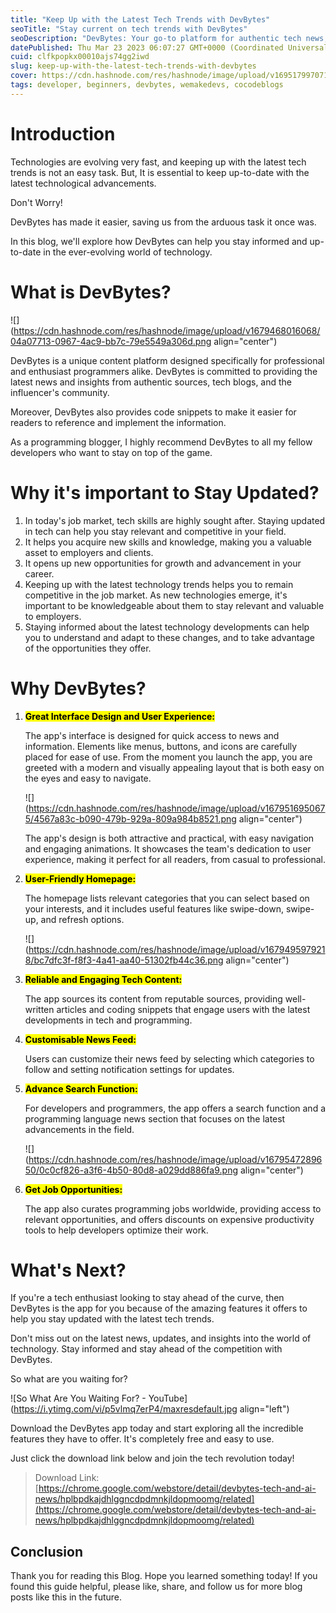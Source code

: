 ```yaml
---
title: "Keep Up with the Latest Tech Trends with DevBytes"
seoTitle: "Stay current on tech trends with DevBytes"
seoDescription: "DevBytes: Your go-to platform for authentic tech news, insights, and code snippets. Download now!"
datePublished: Thu Mar 23 2023 06:07:27 GMT+0000 (Coordinated Universal Time)
cuid: clfkpopkx00010ajs74gg2iwd
slug: keep-up-with-the-latest-tech-trends-with-devbytes
cover: https://cdn.hashnode.com/res/hashnode/image/upload/v1695179970719/e1828f93-48ec-4359-bd46-6870ec15f863.png
tags: developer, beginners, devbytes, wemakedevs, cocodeblogs
---
```


# Introduction

Technologies are evolving very fast, and keeping up with the latest tech trends is not an easy task. But, It is essential to keep up-to-date with the latest technological advancements.

Don't Worry!

DevBytes has made it easier, saving us from the arduous task it once was.

In this blog, we'll explore how DevBytes can help you stay informed and up-to-date in the ever-evolving world of technology.

# What is DevBytes?

![](https://cdn.hashnode.com/res/hashnode/image/upload/v1679468016068/04a07713-0967-4ac9-bb7c-79e5549a306d.png align="center")

DevBytes is a unique content platform designed specifically for professional and enthusiast programmers alike. DevBytes is committed to providing the latest news and insights from authentic sources, tech blogs, and the influencer's community.

Moreover, DevBytes also provides code snippets to make it easier for readers to reference and implement the information.

As a programming blogger, I highly recommend DevBytes to all my fellow developers who want to stay on top of the game.

# Why it's important to Stay Updated?

1. In today's job market, tech skills are highly sought after. Staying updated in tech can help you stay relevant and competitive in your field.
2. It helps you acquire new skills and knowledge, making you a valuable asset to employers and clients.
3. It opens up new opportunities for growth and advancement in your career.
4. Keeping up with the latest technology trends helps you to remain competitive in the job market. As new technologies emerge, it's important to be knowledgeable about them to stay relevant and valuable to employers.
5. Staying informed about the latest technology developments can help you to understand and adapt to these changes, and to take advantage of the opportunities they offer.

# Why DevBytes?

1. **<mark>Great Interface Design and User Experience:</mark>**

   The app's interface is designed for quick access to news and information. Elements like menus, buttons, and icons are carefully placed for ease of use. From the moment you launch the app, you are greeted with a modern and visually appealing layout that is both easy on the eyes and easy to navigate.

   ![](https://cdn.hashnode.com/res/hashnode/image/upload/v1679516950675/4567a83c-b090-479b-929a-809a984b8521.png align="center")

   The app's design is both attractive and practical, with easy navigation and engaging animations. It showcases the team's dedication to user experience, making it perfect for all readers, from casual to professional.

2. **<mark>User-Friendly Homepage:</mark>**

   The homepage lists relevant categories that you can select based on your interests, and it includes useful features like swipe-down, swipe-up, and refresh options.

   ![](https://cdn.hashnode.com/res/hashnode/image/upload/v1679495979218/bc7dfc3f-f8f3-4a41-aa40-51302fb44c36.png align="center")

3. **<mark>Reliable and Engaging Tech Content:</mark>**

   The app sources its content from reputable sources, providing well-written articles and coding snippets that engage users with the latest developments in tech and programming.

4. **<mark>Customisable News Feed:</mark>**

   Users can customize their news feed by selecting which categories to follow and setting notification settings for updates.

5. **<mark>Advance Search Function:</mark>**

   For developers and programmers, the app offers a search function and a programming language news section that focuses on the latest advancements in the field.

   ![](https://cdn.hashnode.com/res/hashnode/image/upload/v1679547289650/0c0cf826-a3f6-4b50-80d8-a029dd886fa9.png align="center")

6. **<mark>Get Job Opportunities:</mark>**

   The app also curates programming jobs worldwide, providing access to relevant opportunities, and offers discounts on expensive productivity tools to help developers optimize their work.

# What's Next?

If you're a tech enthusiast looking to stay ahead of the curve, then DevBytes is the app for you because of the amazing features it offers to help you stay updated with the latest tech trends.

Don't miss out on the latest news, updates, and insights into the world of technology. Stay informed and stay ahead of the competition with DevBytes.

So what are you waiting for?

![So What Are You Waiting For? - YouTube](https://i.ytimg.com/vi/p5vlmq7erP4/maxresdefault.jpg align="left")

Download the DevBytes app today and start exploring all the incredible features they have to offer. It's completely free and easy to use.

Just click the download link below and join the tech revolution today!

> Download Link: [https://chrome.google.com/webstore/detail/devbytes-tech-and-ai-news/hplbpdkajdhlggncdpdmnkjldopmoomg/related](https://chrome.google.com/webstore/detail/devbytes-tech-and-ai-news/hplbpdkajdhlggncdpdmnkjldopmoomg/related)

## Conclusion

Thank you for reading this Blog. Hope you learned something today! If you found this guide helpful, please like, share, and follow us for more blog posts like this in the future.
